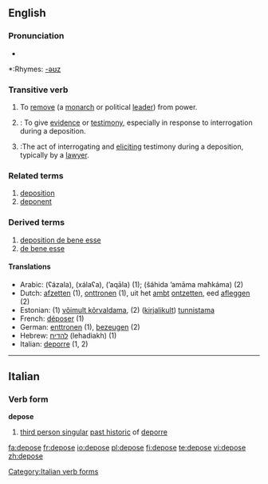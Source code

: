 ==English==

===Pronunciation===
*{{audio|en-us-depose.ogg|Audio (US)}}

*:Rhymes: [[Rhymes:English:-əʊz|-əʊz]]

===Transitive verb===
{{rfc-trverb|Transitive verb}}
{{en-verb|depos|ing}}

# To [[remove]] (a [[monarch]] or political [[lead]]er) from power.
# {{legal}}: To give [[evidence]] or [[testimony]], especially in response to interrogation during a deposition.
# {{legal}}:The act of interrogating and [[eliciting]] testimony during a deposition, typically by a [[lawyer]].

===Related terms===

# [[deposition]]
# [[deponent]]

===Derived terms===

# [[deposition de bene esse]]
# [[de bene esse]]

====Translations====
*Arabic: {{ARchar|[[عزل]]}} (ʕázala), {{ARchar|[[خلع]]}} (xálaʕa), {{ARchar|[[قال|أقال]]}} (’aqāla) (1); {{ARchar|[[شهد]] [[امام]] [[محكمة]]}} (šáhida ’amāma maħkáma) (2)
*Dutch: [[afzetten]] (1), [[onttronen]] (1), uit het [[ambt]] [[ontzetten]], eed [[afleggen]] (2)
*Estonian: (1) [[võimult kõrvaldama]], (2) ([[kirjalikult]]) [[tunnistama]]
*French: [[déposer]] (1)
*German: [[enttronen]] (1), [[bezeugen]] (2)
*Hebrew: [[להדיח]] (lehadiakh) (1)
*Italian: [[deporre]] (1, 2)

----

==Italian==

===Verb form===
'''depose'''

# [[third person singular]] [[past historic]] of [[deporre]]

[[Category:Italian verb forms]]

[[fa:depose]]
[[fr:depose]]
[[io:depose]]
[[pl:depose]]
[[fi:depose]]
[[te:depose]]
[[vi:depose]]
[[zh:depose]]